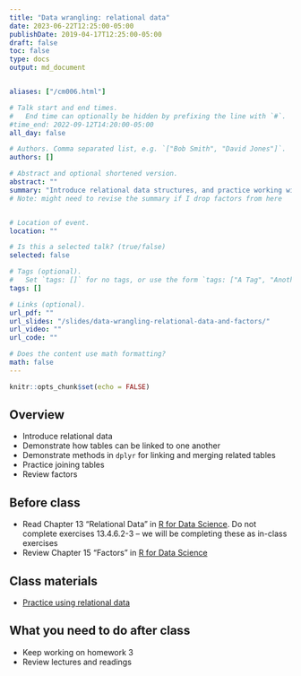 ```yaml
---
title: "Data wrangling: relational data"
date: 2023-06-22T12:25:00-05:00
publishDate: 2019-04-17T12:25:00-05:00
draft: false
toc: false
type: docs
output: md_document


aliases: ["/cm006.html"]

# Talk start and end times.
#   End time can optionally be hidden by prefixing the line with `#`.
#time_end: 2022-09-12T14:20:00-05:00
all_day: false

# Authors. Comma separated list, e.g. `["Bob Smith", "David Jones"]`.
authors: []

# Abstract and optional shortened version.
abstract: ""
summary: "Introduce relational data structures, and practice working with factor columns."
# Note: might need to revise the summary if I drop factors from here


# Location of event.
location: ""

# Is this a selected talk? (true/false)
selected: false

# Tags (optional).
#   Set `tags: []` for no tags, or use the form `tags: ["A Tag", "Another Tag"]` for one or more tags.
tags: []

# Links (optional).
url_pdf: ""
url_slides: "/slides/data-wrangling-relational-data-and-factors/"
url_video: ""
url_code: ""

# Does the content use math formatting?
math: false
---
```


```r
knitr::opts_chunk$set(echo = FALSE)
```

## Overview

* Introduce relational data
* Demonstrate how tables can be linked to one another
* Demonstrate methods in `dplyr` for linking and merging related tables
* Practice joining tables
* Review factors

<!-- 
*Demonstrate how to transform and reorder factors for visualizations
-->


## Before class

* Read Chapter 13 "Relational Data" in [R for Data Science](http://r4ds.had.co.nz/). Do not complete exercises 13.4.6.2-3 -- we will be completing these as in-class exercises
* Review Chapter 15 "Factors" in [R for Data Science](http://r4ds.had.co.nz/)

## Class materials

* [Practice using relational data](/notes/relational-data-exercise/)

<!--
* [Relational data: a quick review](/notes/relational-data/)
* [Practice using relational data](/notes/relational-data-exercise/)
* [Practice transforming and visualizing factors](/notes/factors-exercise/)
-->

## What you need to do after class

* Keep working on homework 3
* Review lectures and readings

<!--
* [Complete the wrangling and visualizing data homework](/homework/wrangle-data/)
-->